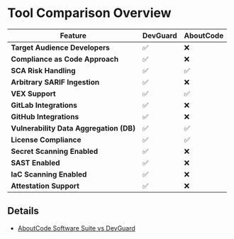 # Tool Comparison Overview

| **Feature**                    | **DevGuard** | **AboutCode** |
|--------------------------------|--------------|---------------|
| **Target Audience Developers** |      ✅      |       ❌       |
| **Compliance as Code Approach**|      ✅      |       ❌       |
| **SCA Risk Handling**          |      ✅      |       ✅       |
| **Arbitrary SARIF Ingestion**  |      ✅      |       ❌       |
| **VEX Support**                |      ✅      |       ✅       |
| **GitLab Integrations**        |      ✅      |       ❌       |
| **GitHub Integrations**        |      ✅      |       ❌       |
| **Vulnerability Data Aggregation (DB)** |      ✅      |       ✅       |
| **License Compliance**         |      ✅      |       ✅       |
| **Secret Scanning Enabled**    |      ✅      |       ❌       |
| **SAST Enabled**               |      ✅      |       ❌       |
| **IaC Scanning Enabled**       |      ✅      |       ❌       |
| **Attestation Support**        |      ✅      |       ❌       |

## Details 

- [AboutCode Software Suite vs DevGuard](/about/comparisons/aboutcode)